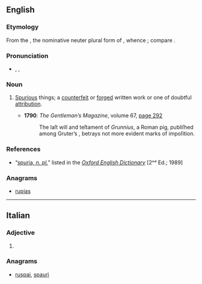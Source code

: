 ==English==

===Etymology===
From the {{etyl|la|en}} {{term|spuria|lang=la}}, the nominative neuter plural form of {{term|spurius|lang=la}}, whence {{term|spurious|lang=en}}; compare {{term|trivia|lang=en}}.

===Pronunciation===
* {{a|RP}} {{enPR|spyo͝oəʹrĭə}}, {{IPA|/ˈspjʊəɹɪə/}}, {{SAMPA|/"spjU@r\I@/}}

===Noun===
{{infl|en|noun|g=p|plural only}}

# {{plurale tantum}} [[spurious|Spurious]] things; {{non-gloss definition|especially,}} a [[counterfeit]] or [[forged]] written work or one of doubtful [[attribution]].
#* '''1790''': ''The Gentleman’s Magazine'', volume 67, <span class="plainlinks">[http://books.google.co.uk/books?id=PV7PAAAAMAAJ&pg=PA292&dq=spuria&hl=en&ei=NQNxTM7fHIqo4AbmjvneCA&sa=X&oi=book_result&ct=result&resnum=13&ved=0CHAQ6AEwDA#v=onepage&q=spuria&f=false page 292]</span>
#*: The laſt will and teſtament of ''Grunnius'', a Roman pig, publiſhed among Gruter’s ''{{q|Spuria}}'', betrays not more evident marks of impoſition.

===References===
* “<span class="plainlinks">[http://dictionary.oed.com/cgi/entry/50234921 spuria, ''n. pl.'']</span>” listed in the ''[[w:Oxford English Dictionary|Oxford English Dictionary]]'' [2ⁿᵈ Ed.; 1989]

===Anagrams===
* [[rupias#English|rupias]]

----

==Italian==

===Adjective===
{{infl|it|adjective form|g=f}}

# {{feminine of|spurio|lang=it}}

===Anagrams===
* [[ruspai#Italian|ruspai]], [[spaurì#Italian|spaurì]]